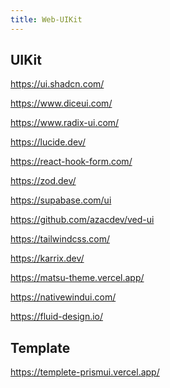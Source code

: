 ```yaml
---
title: Web-UIKit
---
```


## UIKit

https://ui.shadcn.com/

https://www.diceui.com/

https://www.radix-ui.com/

https://lucide.dev/

https://react-hook-form.com/

https://zod.dev/

https://supabase.com/ui

https://github.com/azacdev/ved-ui

https://tailwindcss.com/

https://karrix.dev/

https://matsu-theme.vercel.app/

https://nativewindui.com/

https://fluid-design.io/

## Template

https://templete-prismui.vercel.app/
